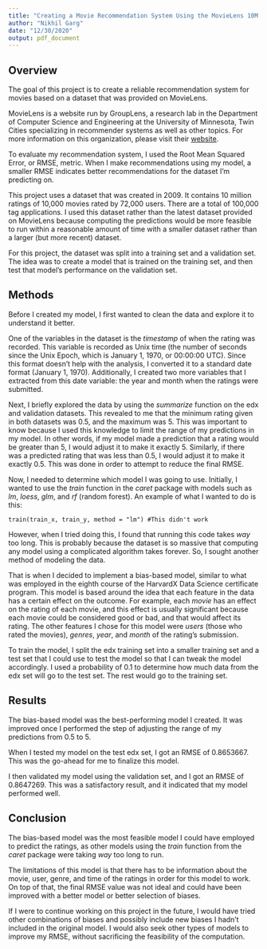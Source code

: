 ```yaml
---
title: "Creating a Movie Recommendation System Using the MovieLens 10M Dataset"
author: "Nikhil Garg"
date: "12/30/2020"
output: pdf_document
---
```


## Overview

The goal of this project is to create a reliable recommendation system for movies based on a dataset that was provided on MovieLens. 

MovieLens is a website run by GroupLens, a research lab in the Department of Computer Science and Engineering at the University of Minnesota, Twin Cities specializing in recommender systems as well as other topics. For more information on this organization, please visit their [website](https://grouplens.org).

To evaluate my recommendation system, I used the Root Mean Squared Error, or RMSE, metric. When I make recommendations using my model, a smaller RMSE indicates better recommendations for the dataset I'm predicting on.

This project uses a dataset that was created in 2009. It contains 10 million ratings of 10,000 movies rated by 72,000 users. There are a total of 100,000 tag applications. I used this dataset rather than the latest dataset provided on MovieLens because computing the predictions would be more feasible to run within a reasonable amount of time with a smaller dataset rather than a larger (but more recent) dataset.

For this project, the dataset was split into a training set and a validation set. The idea was to create a model that is trained on the training set, and then test that model's performance on the validation set.


## Methods

Before I created my model, I first wanted to clean the data and explore it to understand it better.

One of the variables in the dataset is the *timestamp* of when the rating was recorded. This variable is recorded as Unix time (the number of seconds since the Unix Epoch, which is January 1, 1970, or 00:00:00 UTC). Since this format doesn't help with the analysis, I converted it to a standard date format (January 1, 1970). Additionally, I created two more variables that I extracted from this date variable: the year and month when the ratings were submitted.

Next, I briefly explored the data by using the *summarize* function on the edx and validation datasets. This revealed to me that the minimum rating given in both datasets was 0.5, and the maximum was 5. This was important to know because I used this knowledge to limit the range of my predictions in my model. In other words, if my model made a prediction that a rating would be greater than 5, I would adjust it to make it exactly 5. Similarly, if there was a predicted rating that was less than 0.5, I would adjust it to make it exactly 0.5. This was done in order to attempt to reduce the final RMSE.

Now, I needed to determine which model I was going to use. Initially, I wanted to use the *train* function in the *caret* package with models such as *lm*, *loess*, *glm*, and *rf* (random forest). An example of what I wanted to do is this:

```
train(train_x, train_y, method = "lm") #This didn't work
```

However, when I tried doing this, I found that running this code takes _way_ too long. This is probably because the dataset is so massive that computing any model using a complicated algorithm takes forever. So, I sought another method of modeling the data.

That is when I decided to implement a bias-based model, similar to what was employed in the eighth course of the HarvardX Data Science certificate program. This model is based around the idea that each feature in the data has a certain effect on the outcome. For example, each *movie* has an effect on the rating of each movie, and this effect is usually significant because each movie could be considered good or bad, and that would affect its rating. The other features I chose for this model were *users* (those who rated the movies), *genres*, *year*, and *month* of the rating's submission. 

To train the model, I split the edx training set into a smaller training set and a test set that I could use to test the model so that I can tweak the model accordingly. I used a probability of 0.1 to determine how much data from the edx set will go to the test set. The rest would go to the training set.


## Results

The bias-based model was the best-performing model I created. It was improved once I performed the step of adjusting the range of my predictions from 0.5 to 5.

When I tested my model on the test edx set, I got an RMSE of 0.8653667. This was the go-ahead for me to finalize this model.

I then validated my model using the validation set, and I got an RMSE of 0.8647269. This was a satisfactory result, and it indicated that my model performed well.


## Conclusion

The bias-based model was the most feasible model I could have employed to predict the ratings, as other models using the *train* function from the *caret* package were taking _way_ too long to run.

The limitations of this model is that there has to be information about the movie, user, genre, and time of the ratings in order for this model to work. On top of that, the final RMSE value was not ideal and could have been improved with a better model or better selection of biases.

If I were to continue working on this project in the future, I would have tried other combinations of biases and possibly include new biases I hadn't included in the original model. I would also seek other types of models to improve my RMSE, without sacrificing the feasibility of the computation.